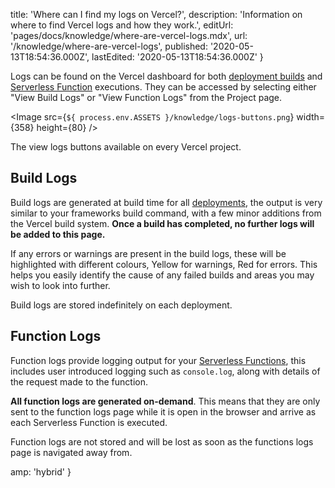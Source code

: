 
  title: 'Where can I find my logs on Vercel?',
  description: 'Information on where to find Vercel logs and how they work.',
  editUrl: 'pages/docs/knowledge/where-are-vercel-logs.mdx',
  url: '/knowledge/where-are-vercel-logs',
  published: '2020-05-13T18:54:36.000Z',
  lastEdited: '2020-05-13T18:54:36.000Z'
}

Logs can be found on the Vercel dashboard for both [deployment builds](/docs/v2/build-step) and [Serverless Function](/docs/v2/serverless-functions/introduction) executions. They can be accessed by selecting either "View Build Logs" or "View Function Logs" from the Project page.

<Image
  src={`${
    process.env.ASSETS
  }/knowledge/logs-buttons.png`}
  width={358}
  height={80}
/>
<Caption>The view logs buttons available on every Vercel project.</Caption>

## Build Logs

Build logs are generated at build time for all [deployments](/docs/v2/platform/deployments), the output is very similar to your frameworks build command, with a few minor additions from the Vercel build system. **Once a build has completed, no further logs will be added to this page.**

If any errors or warnings are present in the build logs, these will be highlighted with different colours, Yellow for warnings, Red for errors. This helps you easily identify the cause of any failed builds and areas you may wish to look into further.

Build logs are stored indefinitely on each deployment.

## Function Logs

Function logs provide logging output for your [Serverless Functions](/docs/v2/serverless-functions/introduction), this includes user introduced logging such as `console.log`, along with details of the request made to the function.

**All function logs are generated on-demand**. This means that they are only sent to the function logs page while it is open in the browser and arrive as each Serverless Function is executed.

Function logs are not stored and will be lost as soon as the functions logs page is navigated away from.


  amp: 'hybrid'
}
